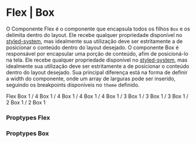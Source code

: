 

<Meta title='Layout/Grid' component={Flex} />

# Flex | Box

O Componente Flex é o componente que encapsula todos os filhos `Box` e os delimita dentro do layout. Ele recebe qualquer propriedade disponível no [styled-system](https://styled-system.com/api), mas idealmente sua utilização deve ser estritamente a de posicionar o conteúdo dentro do layout desejado.
O componente Box é responsável por encapsular uma porção de conteúdo, afim de posicioná-lo na tela. Ele recebe qualquer propriedade disponível no [styled-system](https://styled-system.com/api), mas idealmente sua utilização deve ser estritamente a de posicionar o conteúdo dentro do layout desejado. Sua principal diferença está na forma de definir a width do componente, onde um array de larguras pode ser inserido, seguindo os breakpoints disponíveis no `theme` definido.

<Canvas>
  <Story name='Flex | Box'>
    <SaturnProvider>
      <Flex flexWrap='wrap' backgroundColor='gray.400'>
        <Box width={1} p='2'>
          <Typography color='white'>Flex</Typography>
        </Box>
        <Box width={{ xs: 1, md: 1 / 4 }} p='2' backgroundColor='purple.400'>
          <Typography color='white' textAlign='center'>
            Box 1 / 4
          </Typography>
        </Box>
        <Box width={{ xs: 1, md: 1 / 4 }} p='2' backgroundColor='purple.400'>
          <Typography color='white' textAlign='center'>
            Box 1 / 4
          </Typography>
        </Box>
        <Box width={{ xs: 1, md: 1 / 4 }} p='2' backgroundColor='purple.400'>
          <Typography color='white' textAlign='center'>
            Box 1 / 4
          </Typography>
        </Box>
        <Box width={{ xs: 1, md: 1 / 4 }} p='2' backgroundColor='purple.400'>
          <Typography color='white' textAlign='center'>
            Box 1 / 4
          </Typography>
        </Box>
        <Box width={{ xs: 1, md: 1 / 3 }} p='2' backgroundColor='red.400'>
          <Typography color='white' textAlign='center'>
            Box 1 / 3
          </Typography>
        </Box>
        <Box width={{ xs: 1, md: 1 / 3 }} p='2' backgroundColor='red.400'>
          <Typography color='white' textAlign='center'>
            Box 1 / 3
          </Typography>
        </Box>
        <Box width={{ xs: 1, md: 1 / 3 }} p='2' backgroundColor='red.400'>
          <Typography color='white' textAlign='center'>
            Box 1 / 3
          </Typography>
        </Box>
        <Box width={{ xs: 1, md: 1 / 2 }} p='2' backgroundColor='blue.400'>
          <Typography color='white' textAlign='center'>
            Box 1 / 2
          </Typography>
        </Box>
        <Box width={{ xs: 1, md: 1 / 2 }} p='2' backgroundColor='blue.400'>
          <Typography color='white' textAlign='center'>
            Box 1 / 2
          </Typography>
        </Box>
        <Box width={1} p='2' backgroundColor='green.400'>
          <Typography color='white' textAlign='center'>
            Box 1
          </Typography>
        </Box>
      </Flex>
    </SaturnProvider>
  </Story>
</Canvas>

### Proptypes Flex

<ArgsTable of={Flex} />

### Proptypes Box

<ArgsTable of={Box} />
